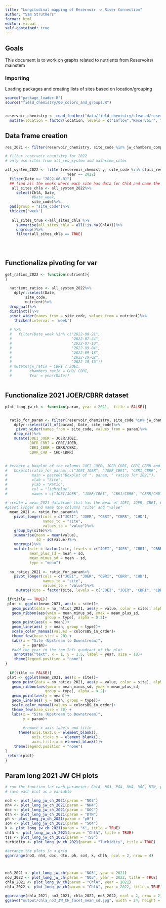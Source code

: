 ```yaml
---
title: "Longitudinal mapping of Reservoir -> River Connection"
author: "Sam Struthers"
format: html
editor: visual
self-contained: true
---
```


## Goals

This document is to work on graphs related to nutrients from Reservoirs/ mainstem

### Importing

Loading packages and creating lists of sites based on location/grouping

```r
source("package_loader.R")
source("field_chemistry/00_colors_and_groups.R")


reservoir_chemistry <- read_feather("data/field_chemistry/cleaned/reservoir_chem_2021_2022.feather")%>%
  mutate(location = factor(location, levels = c("Inflow","Reservoir", "Outflow", "Stream", "Mainstem")))


```

## Data frame creation

```r


res_2021 <- filter(reservoir_chemistry, site_code %in% jw_chambers_complex & Year == 2021)

# filter reservoir chemistry for 2022
# only use sites from all_res_system and mainstem_sites

all_system_2022 <- filter(reservoir_chemistry, site_code %in% c(all_res_system, mainstem_sites) & 
                            Year == 2022)
  filter(Date >= "2022-06-01")
  ## find all the weeks where each site has data for ChlA and name the column all_sites_chla, make it true if all the sites are present
   all_sites_chla <- all_system_2022%>%
     select(ChlA, Date, 
            #Date_week, 
            site_code)%>%
  pad(group = "site_code")%>% 
  thicken('week')
   
   all_sites_true <-all_sites_chla %>%
     summarise(all_sites_chla = all(!is.na(ChlA)))%>%
     ungroup()%>%
     filter(all_sites_chla == TRUE)
     

 

```

## Functionalize pivoting for var

```r

get_ratios_2022 <- function(nutrient){
}
  
  nutrient_ratios <- all_system_2022%>%
    dplyr::select(Date,
         site_code,
         nutrient)%>%
  drop_na()%>%
  distinct()%>%
  pivot_wider(names_from = site_code, values_from = nutrient)%>%
    thicken(interval = 'week')
  
  # %>%
  #   filter(Date_week %in% c("2022-08-21",
  #                           "2022-07-24",
  #                           "2022-07-10", 
  #                           "2022-09-04", 
  #                           "2022-09-18",
  #                           "2022-10-02", 
  #                           "2022-10-16"))
  # mutate(jw_ratio = CBRI / JOEI,
  #        chambers_ratio = CHD/ CBRI, 
  #        Year = year(Date))



```

## Functionalize 2021 JOER/CBRR dataset

```r

plot_long_jw_ch <- function(param, year = 2021,  title = FALSE){


  ratio_for_param <- filter(reservoir_chemistry, site_code %in% jw_chambers_complex & Year == year)%>%
    dplyr::select(all_of(param), Date, site_code)%>%
     pivot_wider(names_from = site_code, values_from = param)%>%
    drop_na()%>%
    mutate(JOEI_JOER = JOER/JOEI, 
           JOER_CBRI = CBRI/JOER,
           CBRI_CBRR = CBRR/CBRI,
           CBRR_CHD = CHD/CBRR)
  
  
# #create a boxplot of the columns JOEI_JOER, JOER_CBRI, CBRI_CBRR and CBRR_CHD
#   boxplot(ratio_for_param[,c("JOEI_JOER", "JOER_CBRI", "CBRI_CBRR", "CBRR_CHD")],
#           main = paste0("Boxplot of ", param, " ratios for 2021"),
#           xlab = "Site",
#           ylab = "Ratio",
#           col = "lightblue",
#           names = c("JOEI/JOER", "JOER/CBRI", "CBRI/CBRR", "CBRR/CHD"))
  
# create a mean_2021 dataframe that has the mean of JOEI, JOER, CBRI, CBRR and CHD
#pivot longer and name the columns "site" and "value"
  mean_2021 <- ratio_for_param%>%
    pivot_longer(cols = c("JOEI", "JOER", "CBRI", "CBRR", "CHD"),
                 names_to = "site",
                 values_to = "value")%>%
    group_by(site)%>%
    summarise(mean = mean(value), 
              sd = sd(value))%>%
    ungroup()%>%
    mutate(site = factor(site, levels = c("JOEI", "JOER", "CBRI", "CBRR", "CHD")), 
           mean_plus_sd = mean + sd, 
           mean_minus_sd = mean - sd, 
           type = "mean")
  
  no_ratios_2021 <- ratio_for_param%>%
    pivot_longer(cols = c("JOEI", "JOER", "CBRI", "CBRR", "CHD"),
                 names_to = "site",
                 values_to = "value")%>%
     mutate(site = factor(site, levels = c("JOEI", "JOER", "CBRI", "CBRR", "CHD")))

 if(title == TRUE){
 plot <- ggplot(mean_2021, aes(x = site))+
   geom_point(data = no_ratios_2021, aes(y = value, color = site), alpha  = .6)+
   geom_ribbon(aes(ymin = mean_minus_sd, ymax = mean_plus_sd, 
                  group = type), alpha = 0.2)+
   geom_point(aes(y = mean))+
   geom_line(aes( y = mean, group = type))+
   scale_color_manual(values = colorsBS_in_order)+
   theme_few(base_size = 20) +
   labs(x = "Site (Upstream to Downstream)", 
        y = param)+
   #add the year in the top left quadrant of the plot
    annotate("text", x = 1, y = 1.5, label = year, size = 10)+
    theme(legend.position = "none")
}
  
  if(title == FALSE){
 plot <- ggplot(mean_2021, aes(x = site))+
   geom_point(data = no_ratios_2021, aes(y = value, color = site), alpha  = .6)+
   geom_ribbon(aes(ymin = mean_minus_sd, ymax = mean_plus_sd, 
                  group = type), alpha = 0.2)+
   geom_point(aes(y = mean))+
   geom_line(aes( y = mean, group = type))+
   scale_color_manual(values = colorsBS_in_order)+
   theme_few(base_size = 20) +
   labs(x = "Site (Upstream to Downstream)", 
        y = param)+
        
        #remove x axis labels and title
      theme(axis.text.x = element_blank(),
            axis.ticks.x = element_blank(),
            axis.title.x = element_blank())+
    theme(legend.position = "none")
}
 return(plot)
}
```

## Param long 2021 JW CH plots

```r
# run the function for each parameter: ChlA, NO3, PO4, NH4, DOC, DTN, pH, SO4, K
# save each plot as a variable

no3 <- plot_long_jw_ch_2021(param = "NO3")
nh4 <- plot_long_jw_ch_2021(param = "NH4")
doc <- plot_long_jw_ch_2021(param = "DOC")
dtn <- plot_long_jw_ch_2021(param = "DTN")
ph <- plot_long_jw_ch_2021(param = "pH")
so4 <- plot_long_jw_ch_2021(param = "SO4")
k <- plot_long_jw_ch_2021(param = "K", title = TRUE)
chlA <- plot_long_jw_ch_2021(param = "ChlA", title = TRUE)
tss <- plot_long_jw_ch_2021(param = "TSS")
turbidity <- plot_long_jw_ch_2021(param = "Turbidity", title = TRUE)

#arrange the plots in a grid
ggarrange(no3, nh4, doc, dtn, ph, so4, k, chlA, ncol = 2, nrow = 4)



no3_2021 <- plot_long_jw_ch(param = "NO3", year = 2021)
no3_2022 <- plot_long_jw_ch(param = "NO3", year = 2022, title = TRUE)
chla_2021 <- plot_long_jw_ch(param = "ChlA", year = 2021)
chla_2022 <- plot_long_jw_ch(param = "ChlA", year = 2022, title = TRUE)

ggarrange(chla_2021, no3_2021, chla_2022, no3_2022, ncol = 2, nrow = 2)
ggsave("output/chla_no3_JW_CH_facet_mean_sd.jpg", width = 24, height = 16, dpi = 300)
```





